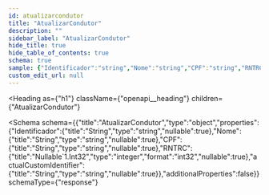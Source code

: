 ```yaml
---
id: atualizarcondutor
title: "AtualizarCondutor"
description: ""
sidebar_label: "AtualizarCondutor"
hide_title: true
hide_table_of_contents: true
schema: true
sample: {"Identificador":"string","Nome":"string","CPF":"string","RNTRC":0,"actualCustomIdentifier":"string"}
custom_edit_url: null
---
```



<Heading
  as={"h1"}
  className={"openapi__heading"}
  children={"AtualizarCondutor"}
>
</Heading>





<Schema
  schema={{"title":"AtualizarCondutor","type":"object","properties":{"Identificador":{"title":"String","type":"string","nullable":true},"Nome":{"title":"String","type":"string","nullable":true},"CPF":{"title":"String","type":"string","nullable":true},"RNTRC":{"title":"Nullable`1.Int32","type":"integer","format":"int32","nullable":true},"actualCustomIdentifier":{"title":"String","type":"string","nullable":true}},"additionalProperties":false}}
  schemaType={"response"}
>
  
</Schema>
            